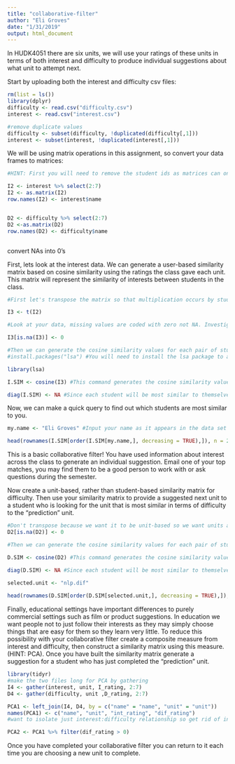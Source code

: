 ```yaml
---
title: "collaborative-filter"
author: "Eli Groves"
date: "1/31/2019"
output: html_document
---
```


In HUDK4051 there are six units, we will use your ratings of these units in terms of both interest and difficulty to produce individual suggestions about what unit to attempt next.

Start by uploading both the interest and difficulty csv files:
```r
rm(list = ls())
library(dplyr)
difficulty <- read.csv("difficulty.csv")
interest <- read.csv("interest.csv")

#remove duplicate values
difficulty <- subset(difficulty, !duplicated(difficulty[,1]))
interest <- subset(interest, !duplicated(interest[,1]))

```

We will be using matrix operations in this assignment, so convert your data frames to matrices:
```r
#HINT: First you will need to remove the student ids as matrices can only contain one data type. You will then need to rename your row names with the student ids.

I2 <- interest %>% select(2:7)
I2 <- as.matrix(I2)
row.names(I2) <- interest$name


D2 <- difficulty %>% select(2:7)
D2 <-as.matrix(D2)
row.names(D2) <- difficulty$name



```

convert NAs into 0's 

First, lets look at the interest data. We can generate a user-based similarity matrix based on cosine similarity using the ratings the class gave each unit. This matrix will represent the similarity of interests between students in the class.
```r
#First let's transpose the matrix so that multiplication occurs by students rather than units.

I3 <- t(I2)

#Look at your data, missing values are coded with zero not NA. Investigate cosine similarity and decide whether your missing values should be coded with zeros or NAs. Explain your choice.

I3[is.na(I3)] <- 0

#Then we can generate the cosine similarity values for each pair of students
#install.packages("lsa") #You will need to install the lsa package to access the cosine command.

library(lsa)

I.SIM <- cosine(I3) #This command generates the cosine similarity values as a new matrix. Click on I.SIM in the Global Environment pane to see what it looks like.

diag(I.SIM) <- NA #Since each student will be most similar to themselves we want to remove that information
```

Now, we can make a quick query to find out which students are most similar to you. 
```r
my.name <- "Eli Groves" #Input your name as it appears in the data set

head(rownames(I.SIM[order(I.SIM[my.name,], decreasing = TRUE),]), n = 2) #This code orders the column of the matrix corresponding to your UNI according to similarity and returns the top two UNI ids for the students who's interests are most similar to yours
```

This is a basic collaborative filter! You have used information about interest across the class to generate an individual suggestion. Email one of your top matches, you may find them to be a good person to work with or ask questions during the semester.

Now create a unit-based, rather than student-based similarity matrix for difficulty. Then use your similarity matrix to provide a suggested next unit to a student who is looking for the unit that is most similar in terms of difficulty to the "prediction" unit. 
```r
#Don't transpose because we want it to be unit-based so we want units as columns
D2[is.na(D2)] <- 0

#Then we can generate the cosine similarity values for each pair of students

D.SIM <- cosine(D2) #This command generates the cosine similarity values as a new matrix. Click on I.SIM in the Global Environment pane to see what it looks like.

diag(D.SIM) <- NA #Since each student will be most similar to themselves we want to remove that information

selected.unit <- "nlp.dif"
     
head(rownames(D.SIM[order(D.SIM[selected.unit,], decreasing = TRUE),]), n = 1)     
```

Finally, educational settings have important differences to purely commercial settings such as film or product suggestions. In education we want people not to just follow their interests as they may simply choose things that are easy for them so they learn very little. To reduce this possibility with your collaborative filter create a composite measure from interest and difficulty, then construct a similarity matrix using this measure. (HINT: PCA). Once you have built the similarity matrix generate a suggestion for a student who has just completed the "prediction" unit.

```r
library(tidyr)
#make the two files long for PCA by gathering
I4 <- gather(interest, unit, I_rating, 2:7)
D4 <- gather(difficulty, unit ,D_rating, 2:7)

PCA1 <- left_join(I4, D4, by = c("name" = "name", "unit" = "unit"))
names(PCA1) <- c("name", "unit", "int_rating", "dif_rating")
#want to isolate just interest:difficulty relationship so get rid of instances where that relationship isn't present

PCA2 <- PCA1 %>% filter(dif_rating > 0)

```

Once you have completed your collaborative filter you can return to it each time you are choosing a new unit to complete.
